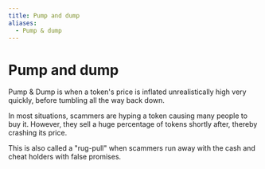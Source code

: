 ```yaml
---
title: Pump and dump
aliases:
  - Pump & dump
---
```


# Pump and dump

Pump & Dump is when a token's price is inflated unrealistically high very quickly, before tumbling all the way back down.

In most situations, scammers are hyping a token causing many people to buy it. However, they sell a huge percentage of tokens shortly after, thereby crashing its price.

This is also called a "rug-pull" when scammers run away with the cash and cheat holders with false promises.
